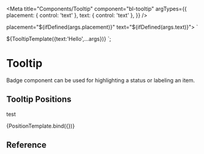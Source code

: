 
<Meta
  title="Components/Tooltip"
  component="bl-tooltip"
  argTypes={{
    placement: {
        control: 'text'
    },
    text: {
        control: 'text'
    },
  }}
/>

placement="${ifDefined(args.placement)}"
text="${ifDefined(args.text)}">
<bl-icon name="info"></bl-icon>
<span slot="tooltip-content"></span></bl-tooltip>`

${TooltipTemplate({text:'Hello',...args})}
`;

# Tooltip
Badge component can be used for highlighting a status or labeling an item.

## Tooltip Positions
test

<Canvas>
<Story name="Positions">
    {PositionTemplate.bind({})}
  </Story>
</Canvas>


## Reference

<ArgsTable of="bl-tooltip" />


